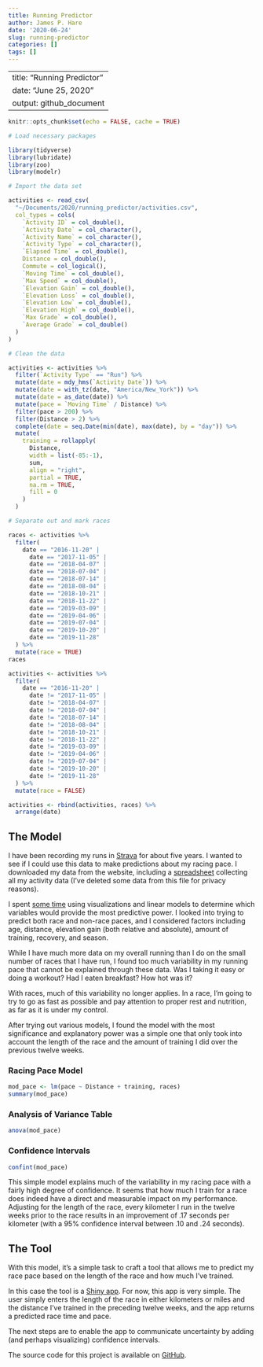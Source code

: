 ```yaml
---
title: Running Predictor
author: James P. Hare
date: '2020-06-24'
slug: running-predictor
categories: []
tags: []
---
```

---
title: "Running Predictor"
date: "June 25, 2020"
output: github_document
---

```r
knitr::opts_chunk$set(echo = FALSE, cache = TRUE)

# Load necessary packages

library(tidyverse)
library(lubridate)
library(zoo)
library(modelr)

# Import the data set

activities <- read_csv(
  "~/Documents/2020/running_predictor/activities.csv",
  col_types = cols(
    `Activity ID` = col_double(),
    `Activity Date` = col_character(),
    `Activity Name` = col_character(),
    `Activity Type` = col_character(),
    `Elapsed Time` = col_double(),
    Distance = col_double(),
    Commute = col_logical(),
    `Moving Time` = col_double(),
    `Max Speed` = col_double(),
    `Elevation Gain` = col_double(),
    `Elevation Loss` = col_double(),
    `Elevation Low` = col_double(),
    `Elevation High` = col_double(),
    `Max Grade` = col_double(),
    `Average Grade` = col_double()
  )
)

# Clean the data

activities <- activities %>%
  filter(`Activity Type` == "Run") %>%
  mutate(date = mdy_hms(`Activity Date`)) %>%
  mutate(date = with_tz(date, "America/New_York")) %>%
  mutate(date = as_date(date)) %>%
  mutate(pace = `Moving Time` / Distance) %>%
  filter(pace > 200) %>%
  filter(Distance > 2) %>%
  complete(date = seq.Date(min(date), max(date), by = "day")) %>%
  mutate(
    training = rollapply(
      Distance,
      width = list(-85:-1),
      sum,
      align = "right",
      partial = TRUE,
      na.rm = TRUE,
      fill = 0
    )
  )

# Separate out and mark races

races <- activities %>%
  filter(
    date == "2016-11-20" |
      date == "2017-11-05" |
      date == "2018-04-07" |
      date == "2018-07-04" |
      date == "2018-07-14" |
      date == "2018-08-04" |
      date == "2018-10-21" |
      date == "2018-11-22" |
      date == "2019-03-09" |
      date == "2019-04-06" |
      date == "2019-07-04" |
      date == "2019-10-20" |
      date == "2019-11-28"
  ) %>%
  mutate(race = TRUE)
races

activities <- activities %>%
  filter(
    date == "2016-11-20" |
      date != "2017-11-05" |
      date != "2018-04-07" |
      date != "2018-07-04" |
      date != "2018-07-14" |
      date != "2018-08-04" |
      date != "2018-10-21" |
      date != "2018-11-22" |
      date != "2019-03-09" |
      date != "2019-04-06" |
      date != "2019-07-04" |
      date != "2019-10-20" |
      date != "2019-11-28"
  ) %>%
  mutate(race = FALSE)

activities <- rbind(activities, races) %>%
  arrange(date)
```
## The Model

I have been recording my runs in [Strava](https://www.strava.com/) for about five years. I wanted to see if I could use this data to make predictions about my racing pace. I downloaded my data from the website, including a [spreadsheet](https://github.com/jamesphare/running_predictor/blob/7a2b8b30e0640fd0a661371918085aaed53ad5c0/activities.csv) collecting all my activity data (I've deleted some data from this file for privacy reasons).  

I spent [some time](https://github.com/jamesphare/running_predictor/blob/master/running_project_notebook.md) using visualizations and linear models to determine which variables would provide the most predictive power. I looked into trying to predict both race and non-race paces, and I considered factors including age, distance, elevation gain (both relative and absolute), amount of training, recovery, and season. 

While I have much more data on my overall running than I do on the small number of races that I have run, I found too much variability in my running pace that cannot be explained through these data. Was I taking it easy or doing a workout? Had I eaten breakfast? How hot was it? 

With races, much of this variability no longer applies. In a race, I'm going to try to go as fast as possible and pay attention to proper rest and nutrition, as far as it is under my control.

After trying out various models, I found the model with the most significance and explanatory power was a simple one that only took into account the length of the race and the amount of training I did over the previous twelve weeks.

### Racing Pace Model

```r
mod_pace <- lm(pace ~ Distance + training, races)
summary(mod_pace)
```

### Analysis of Variance Table

```r
anova(mod_pace)
```

### Confidence Intervals

```r
confint(mod_pace)
```

This simple model explains much of the variability in my racing pace with a fairly high degree of confidence. It seems that how much I train for a race does indeed have a direct and measurable impact on my performance. Adjusting for the length of the race, every kilometer I run in the twelve weeks prior to the race results in an improvement of .17 seconds per kilometer (with a 95% confidence interval between .10 and .24 seconds).

## The Tool

With this model, it's a simple task to craft a tool that allows me to predict my race pace based on the length of the race and how much I've trained. 

In this case the tool is a [Shiny app](https://github.com/jamesphare/running_predictor/blob/master/running_predictor/app.R). For now, this app is very simple. The user simply enters the length of the race in either kilometers or miles and the distance I've trained in the preceding twelve weeks, and the app returns a predicted race time and pace.

The next steps are to enable the app to communicate uncertainty by adding (and perhaps visualizing) confidence intervals.

The source code for this project is available on [GitHub](https://github.com/jamesphare/running_predictor/tree/7a2b8b30e0640fd0a661371918085aaed53ad5c0).